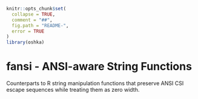 <!-- README.md is generated from README.Rmd. Please edit that file -->

```r
knitr::opts_chunk$set(
  collapse = TRUE,
  comment = "##",
  fig.path = "README-",
  error = TRUE
)
library(oshka)
```

# fansi - ANSI-aware String Functions

Counterparts to R string manipulation functions that preserve ANSI CSI escape
sequences while treating them as zero width.
